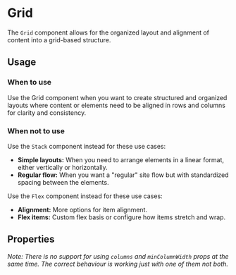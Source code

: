 
<Meta title="MDX|Grid" component={Grid} />

# Grid

The `Grid` component allows for the organized layout and alignment of content into a grid-based structure.

## Usage

### When to use

Use the Grid component when you want to create structured and organized layouts where content or elements need to be aligned in rows and columns for clarity and consistency.

### When not to use

Use the `Stack` component instead for these use cases:

- **Simple layouts:** When you need to arrange elements in a linear format, either vertically or horizontally.
- **Regular flow:** When you want a "regular" site flow but with standardized spacing between the elements.

Use the `Flex` component instead for these use cases:

- **Alignment:** More options for item alignment.
- **Flex items:** Custom flex basis or configure how items stretch and wrap.

## Properties

_Note: There is no support for using `columns` and `minColumnWidth` props at the same time. The correct behaviour is working just with one of them not both._

<ArgTypes of={Grid} />
